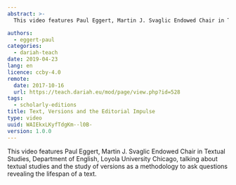 ```yaml
---
abstract: >-
  This video features Paul Eggert, Martin J. Svaglic Endowed Chair in Textual Studies, Department of English, Loyola University Chicago, talking about textual studies and the study of versions as a methodology to ask questions revealing the lifespan of a text.

authors:
  - eggert-paul
categories:
  - dariah-teach
date: 2019-04-23
lang: en
licence: ccby-4.0
remote:
  date: 2017-10-16
  url: https://teach.dariah.eu/mod/page/view.php?id=528
tags:
  - scholarly-editions
title: Text, Versions and the Editorial Impulse
type: video
uuid: WAIEkxLKyfTdgKm--l0B-
version: 1.0.0
---
```


This video features Paul Eggert, Martin J. Svaglic Endowed Chair in Textual Studies, Department of English, Loyola University Chicago, talking about textual studies and the study of versions as a methodology to ask questions revealing the lifespan of a text.

<VideoCard
  title="DH in Practice"
  subtitle="Text, Versions, and the Editorial Impulse"
  id="eT8R8yW8Oi4"
  image="/assets/images/cms/posts/text-versions-and-the-editorial-impulse/paul-eggert.png"
/>
